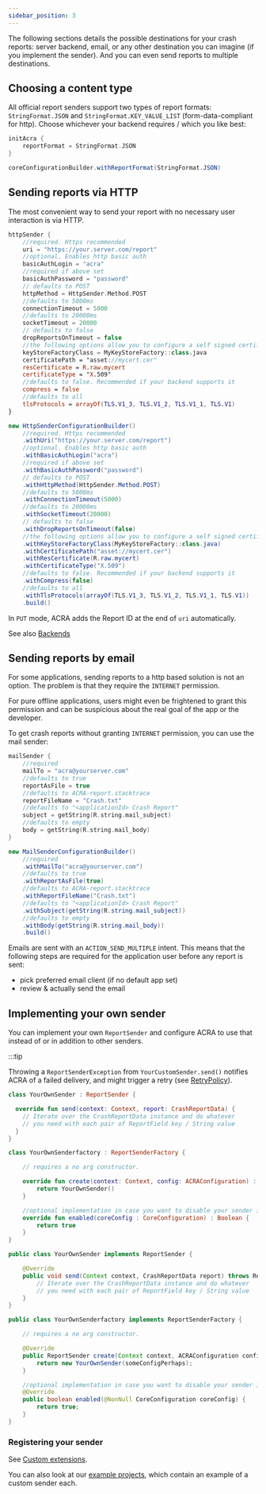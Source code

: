 ```yaml
---
sidebar_position: 3
---
```




The following sections details the possible destinations for your crash reports: server backend, email, or any other destination you can imagine (if you implement the sender). And you can even send reports to multiple destinations.

## Choosing a content type

All official report senders support two types of report formats: `StringFormat.JSON` and `StringFormat.KEY_VALUE_LIST` (form-data-compliant for http). Choose whichever your backend requires / which you like best:

<AndroidCode>

```kotlin
initAcra {
    reportFormat = StringFormat.JSON
}
```

```java
coreConfigurationBuilder.withReportFormat(StringFormat.JSON)
```

</AndroidCode>

## Sending reports via HTTP

The most convenient way to send your report with no necessary user interaction is via HTTP.

<AndroidCode>

```kotlin
httpSender {
    //required. Https recommended
    uri = "https://your.server.com/report"
    //optional. Enables http basic auth
    basicAuthLogin = "acra"
    //required if above set
    basicAuthPassword = "password"
    // defaults to POST
    httpMethod = HttpSender.Method.POST
    //defaults to 5000ms
    connectionTimeout = 5000
    //defaults to 20000ms
    socketTimeout = 20000
    // defaults to false
    dropReportsOnTimeout = false
    //the following options allow you to configure a self signed certificate
    keyStoreFactoryClass = MyKeyStoreFactory::class.java
    certificatePath = "asset://mycert.cer"
    resCertificate = R.raw.mycert
    certificateType = "X.509"
    //defaults to false. Recommended if your backend supports it
    compress = false
    //defaults to all
    tlsProtocols = arrayOf(TLS.V1_3, TLS.V1_2, TLS.V1_1, TLS.V1)
}
```

```java
new HttpSenderConfigurationBuilder()
    //required. Https recommended
    .withUri("https://your.server.com/report")
    //optional. Enables http basic auth
    .withBasicAuthLogin("acra")
    //required if above set
    .withBasicAuthPassword("password")
    // defaults to POST
    .withHttpMethod(HttpSender.Method.POST)
    //defaults to 5000ms
    .withConnectionTimeout(5000)
    //defaults to 20000ms
    .withSocketTimeout(20000)
    // defaults to false
    .withDropReportsOnTimeout(false)
    //the following options allow you to configure a self signed certificate
    .withKeyStoreFactoryClass(MyKeyStoreFactory::class.java)
    .withCertificatePath("asset://mycert.cer")
    .withResCertificate(R.raw.mycert)
    .withCertificateType("X.509")
    //defaults to false. Recommended if your backend supports it
    .withCompress(false)
    //defaults to all
    .withTlsProtocols(arrayOf(TLS.V1_3, TLS.V1_2, TLS.V1_1, TLS.V1))
    .build()
```

</AndroidCode>

In `PUT` mode, ACRA adds the Report ID at the end of `uri` automatically.

See also [Backends](Backends)

## Sending reports by email

For some applications, sending reports to a http based solution is not an option. The problem is that they require the `INTERNET` permission.

For pure offline applications, users might even be frightened to grant this permission and can be suspicious about the
real goal of the app or the developer.

To get crash reports without granting `INTERNET` permission, you can use the mail sender:

<AndroidCode>

```kotlin
mailSender {
    //required
    mailTo = "acra@yourserver.com"
    //defaults to true
    reportAsFile = true
    //defaults to ACRA-report.stacktrace
    reportFileName = "Crash.txt"
    //defaults to "<applicationId> Crash Report"
    subject = getString(R.string.mail_subject)
    //defaults to empty
    body = getString(R.string.mail_body)
}
```

```java
new MailSenderConfigurationBuilder()
    //required
    .withMailTo("acra@yourserver.com")
    //defaults to true
    .withReportAsFile(true)
    //defaults to ACRA-report.stacktrace
    .withReportFileName("Crash.txt")
    //defaults to "<applicationId> Crash Report"
    .withSubject(getString(R.string.mail_subject))
    //defaults to empty
    .withBody(getString(R.string.mail_body))
    .build()
```

</AndroidCode>

Emails are sent with an `ACTION_SEND_MULTIPLE` intent. This means that the following steps are required for the application user before any report is sent:
* pick preferred email client (if no default app set)
* review & actually send the email

## Implementing your own sender

You can implement your own `ReportSender` and configure ACRA to use that instead of or in addition to other senders.

:::tip

Throwing a `ReportSenderException` from `YourCustomSender.send()` notifies ACRA of a failed delivery, and might trigger a retry (see [RetryPolicy](https://www.acra.ch/javadoc/latest/acra/org.acra.config/-core-configuration/retry-policy-class.html)).

<AndroidCode>

```kotlin
class YourOwnSender : ReportSender {

  override fun send(context: Context, report: CrashReportData) {
    // Iterate over the CrashReportData instance and do whatever
    // you need with each pair of ReportField key / String value
  }
}

class YourOwnSenderfactory : ReportSenderFactory {

    // requires a no arg constructor.

    override fun create(context: Context, config: ACRAConfiguration) : ReportSender {
        return YourOwnSender()
    }

    //optional implementation in case you want to disable your sender in certain cases
    override fun enabled(coreConfig : CoreConfiguration) : Boolean {
        return true
    }
}
```

```java
public class YourOwnSender implements ReportSender {

    @Override
    public void send(Context context, CrashReportData report) throws ReportSenderException {
        // Iterate over the CrashReportData instance and do whatever
        // you need with each pair of ReportField key / String value
    }
}

public class YourOwnSenderfactory implements ReportSenderFactory {

    // requires a no arg constructor.

    @Override
    public ReportSender create(Context context, ACRAConfiguration config) {
        return new YourOwnSender(someConfigPerhaps);
    }

    //optional implementation in case you want to disable your sender in certain cases
    @Override
    public boolean enabled(@NonNull CoreConfiguration coreConfig) {
        return true;
    }
}
```

</AndroidCode>

### Registering your sender

See [Custom extensions](Custom-Extensions.mdx).

You can also look at our [example projects](https://github.com/ACRA/acra/tree/master/examples), which contain an example of a custom sender each.

